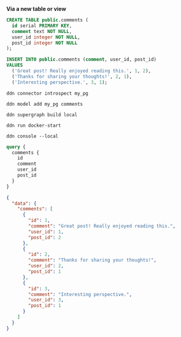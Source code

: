 **Via a new table or view**

```sql title="Create a new table or view in your PostgreSQL database:"
CREATE TABLE public.comments (
  id serial PRIMARY KEY,
  comment text NOT NULL,
  user_id integer NOT NULL,
  post_id integer NOT NULL
);

INSERT INTO public.comments (comment, user_id, post_id)
VALUES
  ('Great post! Really enjoyed reading this.', 1, 2),
  ('Thanks for sharing your thoughts!', 2, 1),
  ('Interesting perspective.', 3, 1);
```

```ddn title="Use the DDN CLI to introspect your PostgreSQL instance:"
ddn connector introspect my_pg
```

```ddn title="Then, add your model:"
ddn model add my_pg comments
```

```ddn title="Create a new build:"
ddn supergraph build local
```

```ddn title="Start your services:"
ddn run docker-start
```

```ddn title="Open your development console:"
ddn console --local
```

```graphql title="You can now query your table:"
query {
  comments {
    id
    comment
    user_id
    post_id
  }
}
```

```json title="With a response like this:"
{
  "data": {
    "comments": [
      {
        "id": 1,
        "comment": "Great post! Really enjoyed reading this.",
        "user_id": 1,
        "post_id": 2
      },
      {
        "id": 2,
        "comment": "Thanks for sharing your thoughts!",
        "user_id": 2,
        "post_id": 1
      },
      {
        "id": 3,
        "comment": "Interesting perspective.",
        "user_id": 3,
        "post_id": 1
      }
    ]
  }
}
```
